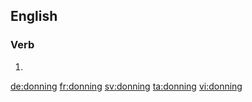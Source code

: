 
==English==

===Verb===
{{head|en}}

# {{present participle of|don}}

[[de:donning]]
[[fr:donning]]
[[sv:donning]]
[[ta:donning]]
[[vi:donning]]